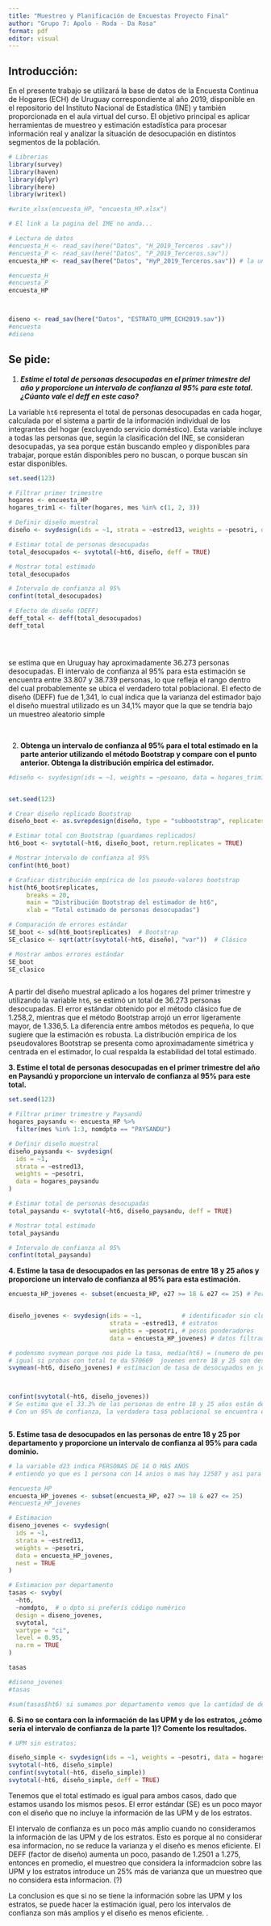 ```yaml
---
title: "Muestreo y Planificación de Encuestas Proyecto Final"
author: "Grupo 7: Apolo - Roda - Da Rosa"
format: pdf
editor: visual
---
```


## Introducción:

En el presente trabajo se utilizará la base de datos de la Encuesta Continua de Hogares (ECH) de Uruguay correspondiente al año 2019, disponible en el repositorio del Instituto Nacional de Estadística (INE) y también proporcionada en el aula virtual del curso. El objetivo principal es aplicar herramientas de muestreo y estimación estadística para procesar información real y analizar la situación de desocupación en distintos segmentos de la población.

```r
# Librerias
library(survey)
library(haven)
library(dplyr)
library(here)
library(writexl)

#write_xlsx(encuesta_HP, "encuesta_HP.xlsx")
```

```r
# El link a la pagina del IME no anda...

# Lectura de datos
#encuesta_H <- read_sav(here("Datos", "H_2019_Terceros .sav"))
#encuesta_P <- read_sav(here("Datos", "P_2019_Terceros.sav"))
encuesta_HP <- read_sav(here("Datos", "HyP_2019_Terceros.sav")) # la union de los dos anteriores

#encuesta_H
#encuesta_P
encuesta_HP



diseno <- read_sav(here("Datos", "ESTRATO_UPM_ECH2019.sav"))
#encuesta
#diseno
```

## Se pide:

1.  ***Estime el total de personas desocupadas en el primer trimestre del año y proporcione un intervalo de confianza al 95% para este total. ¿Cúanto vale el deff en este caso?\
    ***

La variable `ht6` representa el total de personas desocupadas en cada hogar, calculada por el sistema a partir de la información individual de los integrantes del hogar (excluyendo servicio doméstico). Esta variable incluye a todas las personas que, según la clasificación del INE, se consideran desocupadas, ya sea porque están buscando empleo y disponibles para trabajar, porque están disponibles pero no buscan, o porque buscan sin estar disponibles.\

```r
set.seed(123)

# Filtrar primer trimestre
hogares <- encuesta_HP
hogares_trim1 <- filter(hogares, mes %in% c(1, 2, 3))

# Definir diseño muestral
diseño <- svydesign(ids = ~1, strata = ~estred13, weights = ~pesotri, data = hogares_trim1)

# Estimar total de personas desocupadas
total_desocupados <- svytotal(~ht6, diseño, deff = TRUE)

# Mostrar total estimado
total_desocupados

# Intervalo de confianza al 95%
confint(total_desocupados)

# Efecto de diseño (DEFF)
deff_total <- deff(total_desocupados)
deff_total




```

```r

```


se estima que en Uruguay hay aproximadamente 36.273 personas desocupadas. El intervalo de confianza al 95% para esta estimación se encuentra entre 33.807 y 38.739 personas, lo que refleja el rango dentro del cual probablemente se ubica el verdadero total poblacional. El efecto de diseño (DEFF) fue de 1,341, lo cual indica que la varianza del estimador bajo el diseño muestral utilizado es un 34,1% mayor que la que se tendría bajo un muestreo aleatorio simple

\







2.  **Obtenga un intervalo de confianza al 95% para el total estimado en la parte anterior utilizando el método Bootstrap y compare con el punto anterior. Obtenga la distribución empírica del estimador.**

```r

#diseño <- svydesign(ids = ~1, weights = ~pesoano, data = hogares_trim1)


set.seed(123)

# Crear diseño replicado Bootstrap
diseño_boot <- as.svrepdesign(diseño, type = "subbootstrap", replicates = 500)

# Estimar total con Bootstrap (guardamos replicados)
ht6_boot <- svytotal(~ht6, diseño_boot, return.replicates = TRUE)

# Mostrar intervalo de confianza al 95%
confint(ht6_boot)

# Graficar distribución empírica de los pseudo-valores bootstrap
hist(ht6_boot$replicates,
     breaks = 20,
     main = "Distribución Bootstrap del estimador de ht6",
     xlab = "Total estimado de personas desocupadas")

# Comparación de errores estándar
SE_boot <- sd(ht6_boot$replicates)  # Bootstrap
SE_clasico <- sqrt(attr(svytotal(~ht6, diseño), "var"))  # Clásico

# Mostrar ambos errores estándar
SE_boot
SE_clasico



```

A partir del diseño muestral aplicado a los hogares del primer trimestre y utilizando la variable `ht6`, se estimó un total de 36.273 personas desocupadas. El error estándar obtenido por el método clásico fue de 1.258,2, mientras que el método Bootstrap arrojó un error ligeramente mayor, de 1.336,5. La diferencia entre ambos métodos es pequeña, lo que sugiere que la estimación es robusta. La distribución empírica de los pseudovalores Bootstrap se presenta como aproximadamente simétrica y centrada en el estimador, lo cual respalda la estabilidad del total estimado.

**3. Estime el total de personas desocupadas en el primer trimestre del año en Paysandú y proporcione un intervalo de confianza al 95% para este total.**

```r

set.seed(123)

# Filtrar primer trimestre y Paysandú
hogares_paysandu <- encuesta_HP %>%
  filter(mes %in% 1:3, nomdpto == "PAYSANDU")

# Definir diseño muestral
diseño_paysandu <- svydesign(
  ids = ~1,
  strata = ~estred13,
  weights = ~pesotri,
  data = hogares_paysandu
)

# Estimar total de personas desocupadas
total_paysandu <- svytotal(~ht6, diseño_paysandu, deff = TRUE)

# Mostrar total estimado
total_paysandu

# Intervalo de confianza al 95%
confint(total_paysandu)
```

**4. Estime la tasa de desocupados en las personas de entre 18 y 25 años y proporcione un intervalo de confianza al 95% para esta estimación.**

```r

encuesta_HP_jovenes <- subset(encuesta_HP, e27 >= 18 & e27 <= 25) # Personas entre 18 y 25 años


diseño_jovenes <- svydesign(ids = ~1,           # identificador sin clusters
                            strata = ~estred13, # estratos
                            weights = ~pesotri, # pesos ponderadores
                            data = encuesta_HP_jovenes) # datos filtrados de personas entre 18 y 25 años

# podensmo svymean porque nos pide la tasa, media(ht6) = (numero de personas desocupadas) / (total personas)
# igual si probas con total te da 570669  jovenes entre 18 y 25 son desempleados, bastante...
svymean(~ht6, diseño_jovenes) # estimacion de tasa de desocupados en jovenes de entre 18 y 25 años.



confint(svytotal(~ht6, diseño_jovenes))
# Se estima que el 33.3% de las personas de entre 18 y 25 años están desocupadas.
# Con un 95% de confianza, la verdadera tasa poblacional se encuentra entre 32.2% y 34.4%.

```

```r

```

**5. Estime tasa de desocupados en las personas de entre 18 y 25 por departamento y proporcione un intervalo de confianza al 95% para cada dominio.**

```r
# la variable d23 indica PERSONAS DE 14 O MÁS AÑOS
# entiendo yo que es 1 persona con 14 anios o mas hay 12587 y asi para los demas

#encuesta_HP
encuesta_HP_jovenes <- subset(encuesta_HP, e27 >= 18 & e27 <= 25)
#encuesta_HP_jovenes

# Estimacion
diseno_jovenes <- svydesign(
  ids = ~1,
  strata = ~estred13,
  weights = ~pesotri,
  data = encuesta_HP_jovenes,
  nest = TRUE
)

# Estimacion por departamento
tasas <- svyby(
  ~ht6,
  ~nomdpto,  # o dpto si preferís código numérico
  design = diseno_jovenes,
  svytotal,
  vartype = "ci",
  level = 0.95,
  na.rm = TRUE
)

tasas

#diseno_jovenes
#tasas

#sum(tasas$ht6) si sumamos por departamento vemos que la cantidad de desempleados entre 18 y 25 años desagregado por departamento es igual a el total de desempleados original entre 18 y 25 años.

```



**6. Si no se contara con la información de las UPM y de los estratos, ¿cómo sería el intervalo de confianza de la parte 1)? Comente los resultados.**

```r
# UPM sin estratos:

diseño_simple <- svydesign(ids = ~1, weights = ~pesotri, data = hogares_trim1)
svytotal(~ht6, diseño_simple)
confint(svytotal(~ht6, diseño_simple))
svytotal(~ht6, diseño_simple, deff = TRUE)

```

Tenemos que el total estimado es igual para ambos casos, dado que estamos usando los mismos pesos. El error estándar (SE) es un poco mayor con el diseño que no incluye la información de las UPM y de los estratos.

El intervalo de confianza es un poco más amplio cuando no consideramos la información de las UPM y de los estratos. Esto es porque al no considerar esa informacion, no se reduce la varianza y el diseño es menos eficiente.  El DEFF (factor de diseño) aumenta un poco, pasando de 1.2501 a 1.275, entonces en promedio, el muestreo que considera la informadcion sobre las UPM y los estratos introduce un 25% más de varianza que un muestreo que no considera esta informacion. (?)


La conclusion es que si no se tiene la información sobre las UPM y los estratos, se puede hacer la estimación igual, pero los intervalos de confianza son más amplios y el diseño es menos eficiente.
.








```r

```
